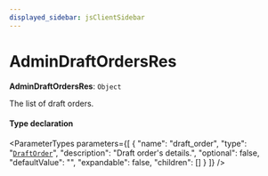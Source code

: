 ```yaml
---
displayed_sidebar: jsClientSidebar
---
```



# AdminDraftOrdersRes

 **AdminDraftOrdersRes**: `Object`

The list of draft orders.

#### Type declaration

<ParameterTypes parameters={[
  {
    "name": "draft_order",
    "type": "[`DraftOrder`](../classes/internal.DraftOrder.mdx)",
    "description": "Draft order's details.",
    "optional": false,
    "defaultValue": "",
    "expandable": false,
    "children": []
  }
]} />
